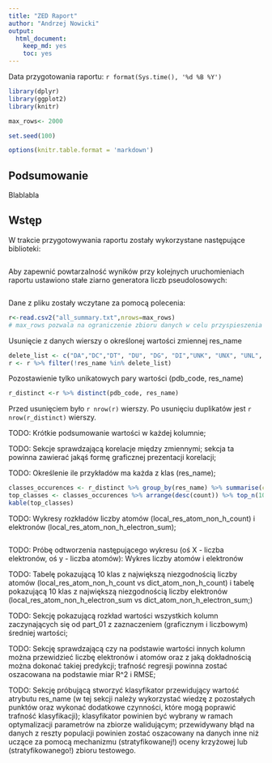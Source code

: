 ```yaml
---
title: "ZED Raport"
author: "Andrzej Nowicki"
output: 
  html_document: 
    keep_md: yes
    toc: yes
---
```

Data przygotowania raportu: `r format(Sys.time(), '%d %B %Y')`
```r
library(dplyr)
library(ggplot2)
library(knitr)
```
```r
max_rows<- 2000
```
```r
set.seed(100)
```
```r
options(knitr.table.format = 'markdown')

```
## Podsumowanie
Blablabla

## Wstęp

W trakcie przygotowywania raportu zostały wykorzystane następujące biblioteki:
```r
```
Aby zapewnić powtarzalność wyników przy kolejnych uruchomieniach raportu ustawiono stałe ziarno generatora liczb pseudolosowych:
```r
```
Dane z pliku zostały wczytane za pomocą polecenia:
```r
r<-read.csv2("all_summary.txt",nrows=max_rows)
# max_rows pozwala na ograniczenie zbioru danych w celu przyspieszenia obliczeń w trakcie przygotowywania raportu
```

Usunięcie z danych wierszy o określonej wartości zmiennej res_name

```r
delete_list <- c("DA","DC","DT", "DU", "DG", "DI","UNK", "UNX", "UNL", "PR", "PD", "Y1", "EU", "N", "15P", "UQ", "PX4","NAN")
r <- r %>% filter(!res_name %in% delete_list)
```
Pozostawienie tylko unikatowych pary wartości (pdb_code, res_name)
```r
r_distinct <-r %>% distinct(pdb_code, res_name) 
```

Przed usunięciem było `r nrow(r)` wierszy. Po usunięciu duplikatów jest `r nrow(r_distinct)` wierszy.

TODO: Krótkie podsumowanie wartości w każdej kolumnie;

TODO: Sekcje sprawdzającą korelacje między zmiennymi; sekcja ta powinna zawierać jakąś formę graficznej prezentacji korelacji;

TODO: Określenie ile przykładów ma każda z klas (res_name);
```r
classes_occurences <- r_distinct %>% group_by(res_name) %>% summarise(count=n())
top_classes <- classes_occurences %>% arrange(desc(count)) %>% top_n(10,count)
kable(top_classes)
```

TODO: Wykresy rozkładów liczby atomów (local_res_atom_non_h_count) i elektronów (local_res_atom_non_h_electron_sum);
```r

```

TODO: Próbę odtworzenia następującego wykresu (oś X - liczba elektronów, oś y - liczba atomów): Wykres liczby atomów i elektronów

TODO: Tabelę pokazującą 10 klas z największą niezgodnością liczby atomów (local_res_atom_non_h_count vs dict_atom_non_h_count) i tabelę pokazującą 10 klas z największą niezgodnością liczby elektronów (local_res_atom_non_h_electron_sum vs dict_atom_non_h_electron_sum;)

TODO: Sekcję pokazującą rozkład wartości wszystkich kolumn zaczynających się od part_01 z zaznaczeniem (graficznym i liczbowym) średniej wartości;

TODO: Sekcję sprawdzającą czy na podstawie wartości innych kolumn można przewidzieć liczbę elektronów i atomów oraz z jaką dokładnością można dokonać takiej predykcji; trafność regresji powinna zostać oszacowana na podstawie miar R^2 i RMSE;

TODO: Sekcję próbującą stworzyć klasyfikator przewidujący wartość atrybutu res_name (w tej sekcji należy wykorzystać wiedzę z pozostałych punktów oraz wykonać dodatkowe czynności, które mogą poprawić trafność klasyfikacji); klasyfikator powinien być wybrany w ramach optymalizacji parametrów na zbiorze walidującym; przewidywany błąd na danych z reszty populacji powinien zostać oszacowany na danych inne niż uczące za pomocą mechanizmu (stratyfikowanej!) oceny krzyżowej lub (stratyfikowanego!) zbioru testowego.

